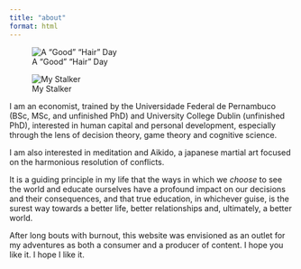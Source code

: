 ```yaml
---
title: "about"
format: html
---
```



:::: {layout="[ 30, 70 ]"}

::: {#first-column}

![A "Good" "Hair" Day](pictures/personal/24-11-20.jpeg){width=100%, fig-align="right"}

![My Stalker](pictures/personal/24-12-26.jpeg){width=100%, fig-align="right"}

:::

:::{#second-column}
I am an economist, trained by the Universidade Federal de Pernambuco (BSc, MSc, and unfinished PhD) and University College Dublin (unfinished PhD), interested in human capital and personal development, especially through the lens of decision theory, game theory and cognitive science.

I am also interested in meditation and Aikido, a japanese martial art focused on the harmonious resolution of conflicts.

It is a guiding principle in my life that the ways in which we *choose* to see the world and educate ourselves have a profound impact on our decisions and their consequences, and that true education, in whichever guise, is the surest way towards a better life, better relationships and, ultimately, a better world.

After long bouts with burnout, this website was envisioned as an outlet for my adventures as both a consumer and a producer of content. I hope you like it. I hope I like it.

:::
::::